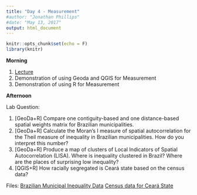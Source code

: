 ```yaml
---
title: "Day 4 - Measurement"
#author: "Jonathan Phillips"
#date: "May 13, 2017"
output: html_document
---
```


<style>
.column-left{
  float: left;
  width: 50%;
  text-align: left;
}
.column-right{
  float: right;
  width: 50%;
  text-align: right;
}
</style>

```r
knitr::opts_chunk$set(echo = F)
library(knitr)
```

**Morning**

1. [Lecture](https://jonnyphillips.github.io/Intro_Spatial/Day_4/Slides_Day_4_v4.html)
3. Demonstration of using Geoda and QGIS for Measurement
4. Demonstration of using R for Measurement

**Afternoon**

Lab Question: 

1. [GeoDa+R] Compare one contiguity-based and one distance-based spatial weights matrix for Brazilian municipalities.
2. [GeoDa+R] Calculate the Moran's I measure of spatial autocorrelation for the Theil measure of inequality in Brazilian municipalities. How do you interpret this number?
3. [GeoDa+R] Produce a map of clusters of Local Indicators of Spatial Autocorrelation (LISA). Where is inequality clustered in Brazil? Where are the places of surprising low inequality?
4. [QGIS+R] How racially segregated is Ceará state based on the census data?

Files:
[Brazilian Municipal Inequality Data](https://jonnyphillips.github.io/Intro_Spatial/Day_4/Data/muns_ineq.shp)
[Census data for Ceará State](https://jonnyphillips.github.io/Intro_Spatial/Day_4/Data/Ceara_race.shp)